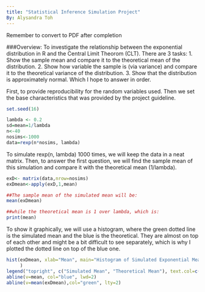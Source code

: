 ```yaml
---
title: "Statistical Inference Simulation Project"
By: Alysandra Toh
---
```

Remember to convert to PDF after completion

###Overview:
To investigate the relationship between the exponential distribution in R and the Central Limit Theorom (CLT). There are 3 tasks: 
1. Show the sample mean and compare it to the theoretical mean of the distribution.
2. Show how variable the sample is (via variance) and compare it to the theoretical variance of the distribution.
3. Show that the distribution is approximately normal.
Which I hope to answer in order.

First, to provide reproducibility for the random variables used. Then we set the base characteristics that was provided by the project guideline.

```r
set.seed(16)

lambda <- 0.2
sd=mean=1/lambda
n<-40
nosims<-1000
data=rexp(n*nosims, lambda)

```

To simulate rexp(n, lambda) 1000 times, we will keep the data in a neat matrix.
Then, to answer the first question, we will find the sample mean of this simulation and compare it with the theoretical mean (1/lambda).

```r
exD<- matrix(data,nrow=nosims)
exDmean<-apply(exD,1,mean)

##The sample mean of the simulated mean will be:
mean(exDmean)

##while the theoretical mean is 1 over lambda, which is:
print(mean)
```
To show it graphically, we will use a histogram, where the green dotted line is the simulated mean and  the blue is the theoretical. They are almost on top of each other and might be a bit difficult to see separately, which is why I plotted the dotted line on top of the blue one.

```r
hist(exDmean, xlab="Mean", main="Histogram of Simulated Exponential Means", col="grey"
     )
legend("topright", c("Simulated Mean", "Theoretical Mean"), text.col=c("green", "blue"))
abline(v=mean, col="blue", lwd=2)
abline(v=mean(exDmean),col="green", lty=2)
```
